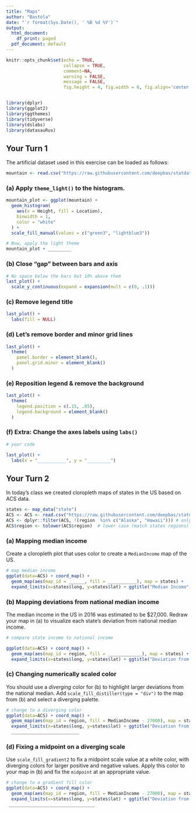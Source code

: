 ```yaml
---
title: "Maps"
author: "Bastola"
date: "`r format(Sys.Date(), ' %B %d %Y')`"
output:
  html_document:
    df_print: paged
  pdf_document: default
---
```


```r
knitr::opts_chunk$set(echo = TRUE, 
                      collapse = TRUE, 
                      comment=NA, 
                      warning = FALSE,
                      message = FALSE,
                      fig.height = 4, fig.width = 6, fig.align='center')


library(dplyr)
library(ggplot2)
library(ggthemes)
library(tidyverse)
library(dslabs)
library(datasauRus)
```


## Your Turn 1

The artificial dataset used in this exercise can be loaded as follows:

```r
mountain <- read.csv("https://raw.githubusercontent.com/deepbas/statdatasets/main/mountain.csv")
```


### (a) Apply `theme_light()` to the histogram.

```r
mountain_plot <- ggplot(mountain) +
  geom_histogram(
    aes(x = Height, fill = Location), 
    binwidth = 1,
    color = "white"
  ) +
  scale_fill_manual(values = c("green3", "lightblue3"))

# Now, apply the light theme
mountain_plot + _________

```


### (b) Close "gap" between bars and axis

```r
# No space below the bars but 10% above them
last_plot() + 
  scale_y_continuous(expand = expansion(mult = c(0, .1)))
```

### (c) Remove legend title

```r
last_plot() +
  labs(fill = NULL)
```

### (d) Let's remove border and minor grid lines

```r
last_plot() +
  theme(
    panel.border = element_blank(),
    panel.grid.minor = element_blank()
  )
```

### (e) Reposition legend & remove the background

```r
last_plot() +
  theme(
    legend.position = c(.15, .85),
    legend.background = element_blank()
  )
```

### (f) Extra: Change the axes labels using `labs()`

```r
# your code

last_plot() +
  labs(x = "___________", y = "_________")

```



## Your Turn 2

In today's class we created cloropleth maps of states in the US based on ACS data. 

```r
states <- map_data("state")
ACS <- ACS <- read.csv("https://raw.githubusercontent.com/deepbas/statdatasets/main/ACS.csv")
ACS <- dplyr::filter(ACS, !(region  %in% c("Alaska", "Hawaii"))) # only 48+D.C.
ACS$region <- tolower(ACS$region)  # lower case (match states regions)
```

### (a) Mapping median income

Create a cloropleth plot that uses color to create a `MedianIncome`  map of the US.

```r
# map median income
ggplot(data=ACS) + coord_map() + 
  geom_map(aes(map_id = ______, fill = ___________), map = states) +
  expand_limits(x=states$long, y=states$lat) + ggtitle("Median Income")
```

### (b) Mapping deviations from national median income

The median income in the US in 2016 was estimated to be $27,000. Redraw your map in (a) to visualize each state's deviation from national median income. 

```r
# compare state income to national income

ggplot(data=ACS) + coord_map() + 
  geom_map(aes(map_id = region, fill = _____________), map = states) +
  expand_limits(x=states$long, y=states$lat) + ggtitle("Deviation from national median income")
```

### (c) Changing numerically scaled color

You should use a *diverging* color for (b) to highlight larger deviations from the national median. Add `scale_fill_distiller(type = "div")` to the map from (b) and select a diverging palette.   

```r
# change to a diverging color
ggplot(data=ACS) + coord_map() + 
  geom_map(aes(map_id = region, fill = MedianIncome - 27000), map = states) +
  expand_limits(x=states$long, y=states$lat) + ggtitle("Deviation from national median income") + 
  __________________________
```

### (d) Fixing a midpoint on a diverging scale

Use `scale_fill_gradient2` to fix a midpoint scale value at a white color, with diverging colors for larger positive and negative values. Apply this color to your map in (b) and fix the `midpoint` at an appropriate value. 

```r
# change to a gradient fill color
ggplot(data=ACS) + coord_map() + 
  geom_map(aes(map_id = region, fill = MedianIncome - 27000), map = states) +
  expand_limits(x=states$long, y=states$lat) + ggtitle("Deviation from national median income") + 
 _________________________________
```

